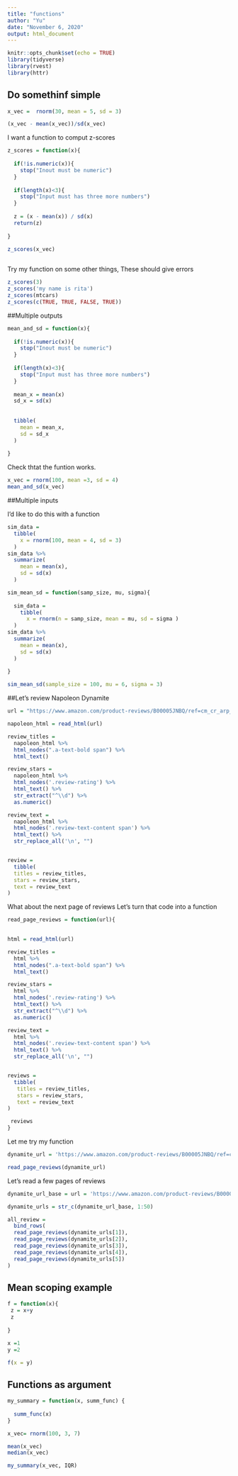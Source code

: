```yaml
---
title: "functions"
author: "Yu"
date: "November 6, 2020"
output: html_document
---
```


```r
knitr::opts_chunk$set(echo = TRUE)
library(tidyverse)
library(rvest)
library(httr)
```


## Do somethinf simple

```r
x_vec =  rnorm(30, mean = 5, sd = 3)

(x_vec - mean(x_vec))/sd(x_vec)


```


I want a function to comput z-scores

```r
z_scores = function(x){
  
  if(!is.numeric(x)){
    stop("Inout must be numeric")
  }
  
  if(length(x)<3){
    stop("Input must has three more numbers")
  }
  
  z = (x - mean(x)) / sd(x)
  return(z)
  
}

z_scores(x_vec)
   

```

Try my function on some other things, These should give errors

```r
z_scores(3)
z_scores('my name is rita')
z_scores(mtcars)
z_scores(c(TRUE, TRUE, FALSE, TRUE))
```


##Multiple outputs

```r
mean_and_sd = function(x){
  
  if(!is.numeric(x)){
    stop("Inout must be numeric")
  }
  
  if(length(x)<3){
    stop("Input must has three more numbers")
  }
  
  mean_x = mean(x)
  sd_x = sd(x)
  
  
  tibble(
    mean = mean_x,
    sd = sd_x
  )
  
}


```


Check thtat the funtion works.

```r
x_vec = rnorm(100, mean =3, sd = 4)
mean_and_sd(x_vec)
```


##Multiple inputs

I'd like to do this with a function
```r
sim_data = 
  tibble(
    x = rnorm(100, mean = 4, sd = 3)
  )
sim_data %>% 
  summarize(
    mean = mean(x),
    sd = sd(x)
  )

```


```r
sim_mean_sd = function(samp_size, mu, sigma){
  
  sim_data = 
    tibble(
      x = rnorm(n = samp_size, mean = mu, sd = sigma )
  )
sim_data %>% 
  summarize(
    mean = mean(x),
    sd = sd(x)
  )
  
}

sim_mean_sd(sample_size = 100, mu = 6, sigma = 3)
```


##Let's review Napoleon Dynamite

```r
url = "https://www.amazon.com/product-reviews/B00005JNBQ/ref=cm_cr_arp_d_viewopt_rvwer?ie=UTF8&reviewerType=avp_only_reviews&sortBy=recent&pageNumber=1"

napoleon_html = read_html(url)

review_titles = 
  napoleon_html %>% 
  html_nodes(".a-text-bold span") %>% 
  html_text()

review_stars = 
  napoleon_html %>% 
  html_nodes('.review-rating') %>% 
  html_text() %>% 
  str_extract("^\\d") %>% 
  as.numeric()

review_text = 
  napoleon_html %>% 
  html_nodes('.review-text-content span') %>% 
  html_text() %>% 
  str_replace_all('\n', "")


review = 
  tibble(
  titles = review_titles,
  stars = review_stars,
  text = review_text
)
```



What about the next page of reviews
Let's turn that code into a function


```r

read_page_reviews = function(url){
  

html = read_html(url)

review_titles = 
  html %>% 
  html_nodes(".a-text-bold span") %>% 
  html_text()

review_stars = 
  html %>% 
  html_nodes('.review-rating') %>% 
  html_text() %>% 
  str_extract("^\\d") %>% 
  as.numeric()

review_text = 
  html %>% 
  html_nodes('.review-text-content span') %>% 
  html_text() %>% 
  str_replace_all('\n', "")


reviews = 
  tibble(
   titles = review_titles,
   stars = review_stars,
   text = review_text
)

 reviews
}
```


Let me try my function

```r
dynamite_url = 'https://www.amazon.com/product-reviews/B00005JNBQ/ref=cm_cr_arp_d_viewopt_rvwer?ie=UTF8&reviewerType=avp_only_reviews&sortBy=recent&pageNumber=2'

read_page_reviews(dynamite_url)
```

Let's read a few pages of reviews

```r
dynamite_url_base = url = 'https://www.amazon.com/product-reviews/B00005JNBQ/ref=cm_cr_arp_d_viewopt_rvwer?ie=UTF8&reviewerType=avp_only_reviews&sortBy=recent&pageNumber='

dynamite_urls = str_c(dynamite_url_base, 1:50)

all_review = 
  bind_rows(
  read_page_reviews(dynamite_urls[1]),
  read_page_reviews(dynamite_urls[2]),
  read_page_reviews(dynamite_urls[3]),
  read_page_reviews(dynamite_urls[4]),
  read_page_reviews(dynamite_urls[5])
)

```


## Mean scoping example

```r
f = function(x){
 z = x+y
 z
 
}

x =1 
y =2

f(x = y)
```


## Functions as argument

```r
my_summary = function(x, summ_func) {
  
  summ_func(x)
}

x_vec= rnorm(100, 3, 7)

mean(x_vec)
median(x_vec)

my_summary(x_vec, IQR)
```

